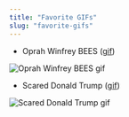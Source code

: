 ```yaml
---
title: "Favorite GIFs"
slug: "favorite-gifs"
---
```


* Oprah Winfrey BEES ([⁠gif](https://media.giphy.com/media/v1.Y2lkPTc5MGI3NjExeXZta2M4eHBwenZsMnMxaTY0MmxvaGlqNTV5YmRiZmpoZ2gyYWJzNCZlcD12MV9pbnRlcm5hbF9naWZfYnlfaWQmY3Q9Zw/dcubXtnbck0RG/giphy.gif))

![Oprah Winfrey BEES gif](https://media.giphy.com/media/v1.Y2lkPTc5MGI3NjExeXZta2M4eHBwenZsMnMxaTY0MmxvaGlqNTV5YmRiZmpoZ2gyYWJzNCZlcD12MV9pbnRlcm5hbF9naWZfYnlfaWQmY3Q9Zw/dcubXtnbck0RG/giphy.gif)

* Scared Donald Trump ([⁠gif](https://media.giphy.com/media/3o7WTCBePyp2GCamIM/giphy.gif))

![Scared Donald Trump gif](https://media.giphy.com/media/3o7WTCBePyp2GCamIM/giphy.gif)

<!-- * Template ([⁠gif](URLhere))
![Template gif](URLhere) -->